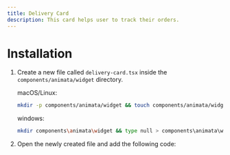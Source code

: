 ```yaml
---
title: Delivery Card
description: This card helps user to track their orders.
---
```


<ComponentPreview name="widget-delivery-card--docs" />

# Installation

1. Create a new file called `delivery-card.tsx` inside the `components/animata/widget` directory.

   macOS/Linux:
   ```bash
   mkdir -p components/animata/widget && touch components/animata/widget/delivery-card.tsx
   ```

   windows:
   ```bash
   mkdir components\animata\widget && type null > components\animata\widget\delivery-card.tsx
   ```

2. Open the newly created file and add the following code:

```jsx file=<rootDir>/animata/widget/delivery-card.tsx

```
